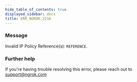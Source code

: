 ```yaml
---
hide_table_of_contents: true
displayed_sidebar: docs
title: ERR_NGROK_2216
---
```




### Message

Invalid IP Policy Reference(s): `REFERENCE`.

<ErrorDetails error="err_ngrok_2216" />

### Further help

If you're having trouble resolving this error, please reach out to [support@ngrok.com](mailto:support@ngrok.com?subject=Help%20with%20ERR_NGROK_2216)

